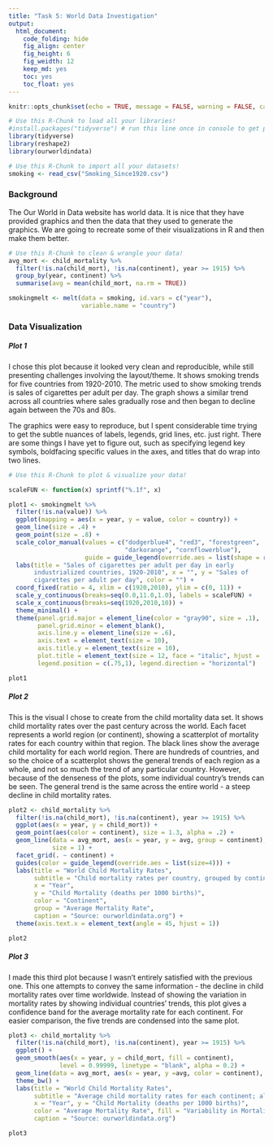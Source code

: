 ```yaml
---
title: "Task 5: World Data Investigation"
output:
  html_document: 
    code_folding: hide
    fig_align: center
    fig_height: 6
    fig_weidth: 12
    keep_md: yes
    toc: yes
    toc_float: yes
---
```


```r
knitr::opts_chunk$set(echo = TRUE, message = FALSE, warning = FALSE, cache = TRUE)
```

```r
# Use this R-Chunk to load all your libraries!
#install.packages("tidyverse") # run this line once in console to get package
library(tidyverse)
library(reshape2)
library(ourworldindata)
```

```r
# Use this R-Chunk to import all your datasets!
smoking <- read_csv("Smoking_Since1920.csv")
```

### Background

The Our World in Data website has world data. It is nice that they have provided graphics and then the data that they used to generate the graphics. We are going to recreate some of their visualizations in R and then make them better.

```r
# Use this R-Chunk to clean & wrangle your data!
avg_mort <- child_mortality %>%
  filter(!is.na(child_mort), !is.na(continent), year >= 1915) %>%
  group_by(year, continent) %>%
  summarise(avg = mean(child_mort, na.rm = TRUE))

smokingmelt <- melt(data = smoking, id.vars = c("year"), 
                    variable.name = "country")
```

### Data Visualization

##### Plot 1
I chose this plot because it looked very clean and reproducible, while still presenting challenges involving the layout/theme. It shows smoking trends for five countries from 1920-2010. The metric used to show smoking trends is sales of cigarettes per adult per day. The graph shows a similar trend across all countries where sales gradually rose and then began to decline again between the 70s and 80s.

The graphics were easy to reproduce, but I spent considerable time trying to get the subtle nuances of labels, legends, grid lines, etc. just right. There are some things I have yet to figure out, such as specifying legend key symbols, boldfacing specific values in the axes, and titles that do wrap into two lines.

```r
# Use this R-Chunk to plot & visualize your data!

scaleFUN <- function(x) sprintf("%.1f", x)

plot1 <- smokingmelt %>%
  filter(!is.na(value)) %>%
  ggplot(mapping = aes(x = year, y = value, color = country)) +
  geom_line(size = .4) +
  geom_point(size = .8) +
  scale_color_manual(values = c("dodgerblue4", "red3", "forestgreen", 
                                "darkorange", "cornflowerblue"), 
                     guide = guide_legend(override.aes = list(shape = rep(16, 5)))) +
  labs(title = "Sales of cigarettes per adult per day in early 
       industrialized countries, 1920-2010", x = "", y = "Sales of 
       cigarettes per adult per day", color = "") +
  coord_fixed(ratio = 4, xlim = c(1920,2010), ylim = c(0, 11)) +
  scale_y_continuous(breaks=seq(0.0,11.0,1.0), labels = scaleFUN) +
  scale_x_continuous(breaks=seq(1920,2010,10)) +
  theme_minimal() +
  theme(panel.grid.major = element_line(color = "gray90", size = .1), 
        panel.grid.minor = element_blank(), 
        axis.line.y = element_line(size = .6), 
        axis.text = element_text(size = 10),
        axis.title.y = element_text(size = 10),
        plot.title = element_text(size = 12, face = "italic", hjust = .3),
        legend.position = c(.75,1), legend.direction = "horizontal")

plot1
```

##### Plot 2
This is the visual I chose to create from the child mortality data set. It shows child mortality rates over the past century across the world. Each facet represents a world region (or continent), showing a scatterplot of mortality rates for each country within that region. The black lines show the average child mortality for each world region. There are hundreds of countries, and so the choice of a scatterplot shows the general trends of each region as a whole, and not so much the trend of any particular country. However, because of the denseness of the plots, some individual country's trends can be seen. The general trend is the same across the entire world - a steep decline in child mortality rates.

```r

plot2 <- child_mortality %>%
  filter(!is.na(child_mort), !is.na(continent), year >= 1915) %>%
  ggplot(aes(x = year, y = child_mort)) +
  geom_point(aes(color = continent), size = 1.3, alpha = .2) +
  geom_line(data = avg_mort, aes(x = year, y = avg, group = continent),
            size = 1) +
  facet_grid(. ~ continent) +
  guides(color = guide_legend(override.aes = list(size=4))) +
  labs(title = "World Child Mortality Rates", 
       subtitle = "Child mortality rates per country, grouped by continent", 
       x = "Year", 
       y = "Child Mortality (deaths per 1000 births)", 
       color = "Continent", 
       group = "Average Mortality Rate",
       caption = "Source: ourworldindata.org") +
  theme(axis.text.x = element_text(angle = 45, hjust = 1))

plot2
```

##### Plot 3
I made this third plot because I wasn't entirely satisfied with the previous one. This one attempts to convey the same information - the decline in child mortality rates over time worldwide. Instead of showing the variation in mortality rates by showing individual countries' trends, this plot gives a confidence band for the average mortality rate for each continent. For easier comparison, the five trends are condensed into the same plot.

```r
plot3 <- child_mortality %>%
  filter(!is.na(child_mort), !is.na(continent), year >= 1915) %>%
  ggplot() +
  geom_smooth(aes(x = year, y = child_mort, fill = continent), 
              level = 0.99999, linetype = "blank", alpha = 0.2) +
  geom_line(data = avg_mort, aes(x = year, y =avg, color = continent), size = 1) +
  theme_bw() +
  labs(title = "World Child Mortality Rates", 
       subtitle = "Average child mortality rates for each continent; also displays a measure of variability", 
       x = "Year", y = "Child Mortality (deaths per 1000 births)", 
       color = "Average Mortality Rate", fill = "Variability in Mortality Rate",
       caption = "Source: ourworldindata.org")

plot3
```


\

